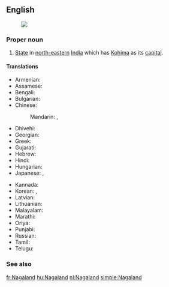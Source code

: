 ==English==
{{wikipedia}}
[[Image:Nagaland in India (disputed hatched).svg|thumb|]]
===Proper noun===
{{en-proper noun}}

# [[State]] in [[north-eastern]] [[India]] which has [[Kohima]] as its [[capital]].

====Translations====
{{trans-top|state}}
* Armenian: {{t|hy|Նագալենդ|tr=Nagalend}}
* Assamese: {{t|as|নাগালেণ্ড|sc=Beng|tr=nāgālēṇḍ}}
* Bengali: {{t|bn|নাগাল্যান্ড|sc=Beng|tr=nāgālyānḍ}}
* Bulgarian: {{t|bg|Нагаланд|sc=Cyrl}}
* Chinese:
*: Mandarin: {{t|cmn|那加蘭邦|sc=Hani}}, {{t|cmn|那加兰邦|tr=Nàjiālán-bāng|sc=Hani}}
* Dhivehi: {{t|dv|ނާގަލޭންޑު|sc=Thaa|tr=nāgalēnḍu}}
* Georgian: {{t|ka|ნაგალენდი|sc=Geor}}
* Greek: {{t|el|Ναγκαλάντ|sc=Grek}}
* Gujarati: {{t|gu|નાગાલેંડ|sc=Gujr|tr=nāgālēṇḍ}}
* Hebrew: {{t|he|נאגאלנד}}
* Hindi: {{t|hi|नागालैंड|tr=nāgālaiṇḍ}}
* Hungarian: {{t+|hu|Nágaföld}}
* Japanese: {{t|ja|ナガランド州|tr=Nagarando-shū}}, {{t|ja|ナガランド|tr=Nagarando}}
{{trans-mid}}
* Kannada: {{t|kn|ನಾಗಲ್ಯಂಡ್|sc=Knda|tr=nāgalyaṇḍ}}
* Korean: {{t|ko|나갈랜드 주|sc=Kore|tr=nagallaendeu ju}}, {{t|ko|나갈랜드|sc=Kore|tr=nagallaendeu}}
* Latvian: {{t|lv|Nāgālenda}}
* Lithuanian: {{t|lt|Nagalandas}}
* Malayalam: {{t|ml|നാഗാലാ‌ൻഡ്|sc=Mlym|tr=nāgālā‌nḍ}}
* Marathi: {{t|mr|नागालँड|sc=Deva|tr=nāgālam̐ḍ}}
* Oriya: {{t|or|ନାଗାଲାଣ୍ଡ|sc=Orya|tr=nāgālāṇḍ}}
* Punjabi: {{t|pa|ਨਾਗਾਲੈਂਡ|sc=Guru|tr=nāgālaiṇḍ}}
* Russian: {{t|ru|Нагаленд|m|tr=Nágalend, Nagalénd}}
* Tamil: {{t+|ta|நாகாலாந்து|sc=Taml|tr=nākālāntu}}
* Telugu: {{t+|te|నాగాలాండ్|tr=nāgālāṇḍ}}
{{trans-bottom}}

===See also===
{{list:states of India/en}}


[[fr:Nagaland]]
[[hu:Nagaland]]
[[nl:Nagaland]]
[[simple:Nagaland]]